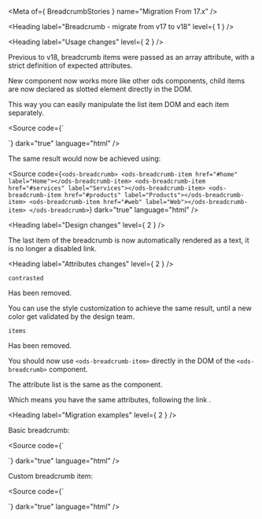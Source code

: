 
<Meta of={ BreadcrumbStories } name="Migration From 17.x" />

<Heading label="Breadcrumb - migrate from v17 to v18" level={ 1 } />

<Heading label="Usage changes" level={ 2 } />

Previous to v18, breadcrumb items were passed as an array attribute, with a strict definition of expected attributes.

New component now works more like other ods components, child items are now declared as slotted element directly in the DOM.

This way you can easily manipulate the list item DOM and each item separately.

<Source code={`
<osds-breadcrumb id="default-breadcrumb"></osds-breadcrumb>
<script>
document.querySelector('#default-breadcrumb').items = JSON.stringify([
  { href: "#home", label: "Home" },
  { href: "#services", label: "Services" },
  { href: "#products", label: "Products" },
  { href: "#web", label: "Web" },
]);
</script>
`}
        dark="true"
        language="html" />

The same result would now be achieved using:

<Source code={`
<ods-breadcrumb>
  <ods-breadcrumb-item href="#home" label="Home"></ods-breadcrumb-item>
  <ods-breadcrumb-item href="#services" label="Services"></ods-breadcrumb-item>
  <ods-breadcrumb-item href="#products" label="Products"></ods-breadcrumb-item>
  <ods-breadcrumb-item href="#web" label="Web"></ods-breadcrumb-item>
</ods-breadcrumb>
`}
        dark="true"
        language="html" />

<Heading label="Design changes" level={ 2 } />

The last item of the breadcrumb is now automatically rendered as a text, it is no longer a disabled link.

<Heading label="Attributes changes" level={ 2 } />

`contrasted` <OdsBadge color="critical" label="Removed" size="sm" />

Has been removed.

You can use the style customization to achieve the same result, until a new color get validated by the design team.

`items` <OdsBadge color="critical" label="Removed" size="sm" />

Has been removed.

You should now use `<ods-breadcrumb-item>` directly in the DOM of the `<ods-breadcrumb>` component.

The attribute list is the same as the <StorybookLink kind="ODS Components/Link" label="ods-link" story="Technical information" /> component.

Which means you have the same attributes, following the link <StorybookLink kind="ODS Components/Link" label="migration guide" story="Migration From 17.x" />.

<Heading label="Migration examples" level={ 2 } />

Basic breadcrumb:

<Source code={`
<osds-breadcrumb id="default-breadcrumb"></osds-breadcrumb>
<script>
document.querySelector('#default-breadcrumb').items = JSON.stringify([
  { href: "#home", label: "Home" },
  { href: "#services", label: "Services" },
  { href: "#products", label: "Products" },
  { href: "#web", label: "Web" },
]);
</script>

<!-- is now -->

<ods-breadcrumb>
  <ods-breadcrumb-item href="#home" label="Home"></ods-breadcrumb-item>
  <ods-breadcrumb-item href="#services" label="Services"></ods-breadcrumb-item>
  <ods-breadcrumb-item href="#products" label="Products"></ods-breadcrumb-item>
  <ods-breadcrumb-item href="#web" label="Web"></ods-breadcrumb-item>
</ods-breadcrumb>
`}
        dark="true"
        language="html" />

Custom breadcrumb item:

<Source code={`
<osds-breadcrumb id="default-breadcrumb"></osds-breadcrumb>
<script>
document.querySelector('#default-breadcrumb').items = JSON.stringify([
  { href: "#home", label: "Home" },
  { href: "#services", label: "Services", target: "_blank" },
  { href: "#products", label: "Products", disabled: true },
  { href: "#web", label: "Web" },
]);
</script>

<!-- is now -->

<ods-breadcrumb>
  <ods-breadcrumb-item href="#home" label="Home"></ods-breadcrumb-item>
  <ods-breadcrumb-item href="#services" label="Services" target="_blank"></ods-breadcrumb-item>
  <ods-breadcrumb-item href="#products" is-disabled label="Products"></ods-breadcrumb-item>
  <ods-breadcrumb-item href="#web" label="Web"></ods-breadcrumb-item>
</ods-breadcrumb>
`}
        dark="true"
        language="html" />
